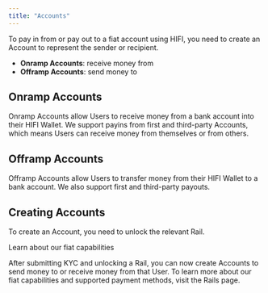 ```yaml
---
title: "Accounts"
---
```


To pay in from or pay out to a fiat account using HIFI, you need to create an Account to represent the sender or recipient.

- **Onramp Accounts**: receive money from
- **Offramp Accounts**: send money to

## Onramp Accounts

Onramp Accounts allow Users to receive money from a bank account into their HIFI Wallet.
We support payins from first and third-party Accounts, which means Users can
receive money from themselves or from others.

## Offramp Accounts

Offramp Accounts allow Users to transfer money from their HIFI Wallet to a bank account.
We also support first and third-party payouts.

## Creating Accounts

To create an Account, you need to unlock the relevant Rail.

<Card icon="unlock" title="Rails" href="/docs/fiat/rails">
  Learn about our fiat capabilities
</Card>

After submitting KYC and unlocking a Rail, you can now create Accounts to send money to or receive money from that User. To learn more about our fiat capabilities and supported payment methods, visit the Rails page.
